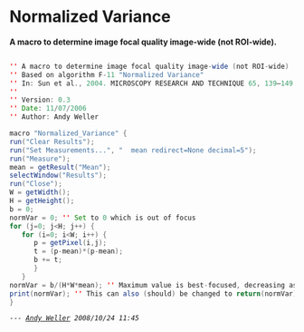 = Normalized Variance =

'''A macro to determine image focal quality image-wide (not ROI-wide).'''

<source lang="java">

'' A macro to determine image focal quality image-wide (not ROI-wide)
'' Based on algorithm F-11 "Normalized Variance"
'' In: Sun et al., 2004. MICROSCOPY RESEARCH AND TECHNIQUE 65, 139–149.
'' 
'' Version: 0.3 
'' Date: 11/07/2006 
'' Author: Andy Weller

macro "Normalized_Variance" {
run("Clear Results");
run("Set Measurements...", "  mean redirect=None decimal=5");
run("Measure");
mean = getResult("Mean");
selectWindow("Results");
run("Close");
W = getWidth();
H = getHeight();
b = 0;
normVar = 0; '' Set to 0 which is out of focus
for (j=0; j<H; j++) {
   for (i=0; i<W; i++) {
      p = getPixel(i,j);
      t = (p-mean)*(p-mean);
      b += t;
      }
   }
normVar = b/(H*W*mean); '' Maximum value is best-focused, decreasing as defocus increases
print(normVar); '' This can also (should) be changed to return(normVar)
}

</source>

 --- ''[[|Andy Weller]] 2008/10/24 11:45''
